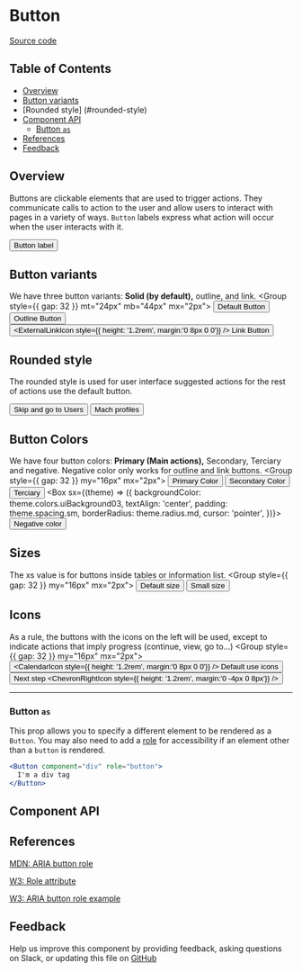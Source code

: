 

# Button

[Source code](https://github.com/leemonade/bubbles/tree/main/packages/components/form/button/Button)



## Table of Contents

<!-- START doctoc generated TOC please keep comment here to allow auto update -->
<!-- DON'T EDIT THIS SECTION, INSTEAD RE-RUN doctoc TO UPDATE -->

- [Overview](#overview)
- [Button variants](#button-variants)
- [Rounded style] (#rounded-style)
- [Component API](#component-api)
  - [Button `as`](#button-as)
- [References](#references)
- [Feedback](#feedback)

## Overview

Buttons are clickable elements that are used to trigger actions. They
communicate calls to action to the user and allow users to interact with pages
in a variety of ways. `Button` labels express what action will occur when the
user interacts with it.

<ThemeProvider> 
    <Button color="primary" variant="default" size="sm"> 
      Button label
    </Button>
</ThemeProvider>



## Button variants
We have three button variants:
 **Solid (by default),** outline, and link.
<ThemeProvider>
  <Group style={{ gap: 32 }} mt="24px" mb="44px" mx="2px">
    <Button color="primary" variant="default" size="sm"> 
      Default Button
    </Button>
    <Button color="primary" variant="outline" size="sm"> 
      Outline Button
    </Button>
     <Button color="primary" variant="link" size="sm" showLeftIcon > 
      <ExternalLinkIcon style={{ height: '1.2rem', margin:'0 8px 0 0'}} /> Link Button
    </Button>
  </Group>
</ThemeProvider>

## Rounded style
 The rounded style is used for user interface suggested actions for the rest of actions use the default button.

<ThemeProvider>
  <Group style={{ gap: 32 }} mt="24px" mb="44px" mx="2px">
    <Button color="primary" rounded  variant="outline" size="sm"> 
      Skip and go to Users <ChevronRightIcon style={{ height: '1.2rem', margin:'0 -4px 0 8px'}} />
    </Button>
    <Button color="primary" rounded variant="default" size="sm"> 
     Mach profiles <ChevronRightIcon style={{ height: '1.2rem', margin:'0 -4px 0 8px'}} />
    </Button>
  </Group>
</ThemeProvider>

## Button Colors
We have four button colors:
**Primary (Main actions),** Secondary, Terciary and negative.
Negative color only works for outline and link buttons.
<ThemeProvider>
  <Group style={{ gap: 32 }} my="16px" mx="2px">
    <Button color="primary" variant="default" size="sm"> 
      Primary Color
    </Button>
    <Button color="secondary" variant="default" size="sm"> 
      Secondary Color
    </Button>
    <Button color="terciary" variant="default" size="sm"> 
      Terciary
    </Button>
      <Box  sx={(theme) => ({
        backgroundColor: theme.colors.uiBackground03,
        textAlign: 'center',
        padding: theme.spacing.sm,
        borderRadius: theme.radius.md,
        cursor: 'pointer',
      })}> 
      <Button color="negative" variant="outline" size="sm"> 
        Negative color
      </Button>
    </Box>
  </Group>
 
  
</ThemeProvider>

## Sizes
The xs value is for buttons inside tables or information list.
<ThemeProvider>
  <Group style={{ gap: 32 }} my="16px" mx="2px">
    <Button color="primary" variant="default" size="sm"> 
      Default size
    </Button>
    <Button color="primary"  variant="default" size="xs"> 
     Small size
    </Button>
  </Group>
</ThemeProvider>

## Icons
As a rule, the buttons with the icons on the left will be used, except to indicate actions that imply progress (continue, view, go to...) 
<ThemeProvider>
  <Group style={{ gap: 32 }} my="16px" mx="2px">
  <Button color="primary" variant="default" size="sm"> 
      <CalendarIcon style={{ height: '1.2rem', margin:'0 8px 0 0'}} /> Default use icons
    </Button>
    <Button color="primary" variant="outline" size="sm"> 
     Next step  <ChevronRightIcon style={{ height: '1.2rem', margin:'0 -4px 0 8px'}} />
    </Button>
  </Group> 
</ThemeProvider>
 
------

### Button `as`

This prop allows you to specify a different element to be rendered as a
`Button`. You may also need to add a [role](#button-role) for accessibility if
an element other than a `button` is rendered.

```jsx
<Button component="div" role="button">
  I'm a div tag
</Button>
```

## Component API

<Preview>
  <Story id="form-button--default-button" />
</Preview>

<Props />



## References

[MDN: ARIA button role](https://developer.mozilla.org/en-US/docs/Web/Accessibility/ARIA/Roles/button_role)

[W3: Role attribute](https://www.w3.org/WAI/PF/HTML/wiki/RoleAttribute)

[W3: ARIA button role example](https://www.w3.org/TR/2016/WD-wai-aria-practices-1.1-20160317/examples/button/button.html)

## Feedback

Help us improve this component by providing feedback, asking questions on Slack,
or updating this file on
[GitHub](https://github.com/leemonade/bubbles/edit/main/packages/components/form/button/Button.mdx)
